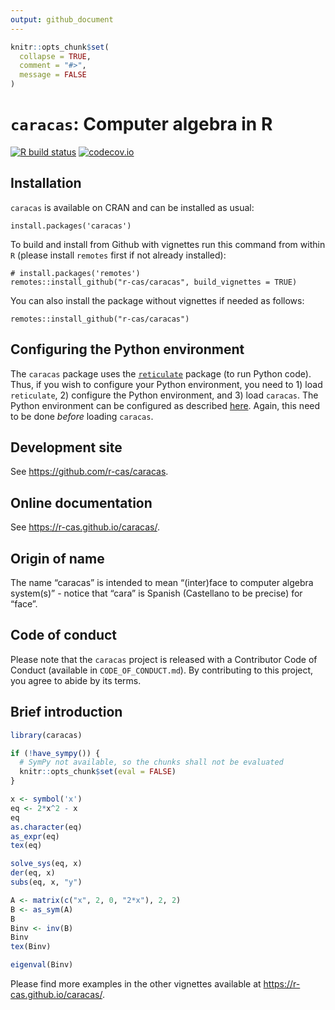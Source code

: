 ```yaml
---
output: github_document
---
```


<!-- README.md is generated from README.Rmd. Please edit only README.Rmd! -->

```r
knitr::opts_chunk$set(
  collapse = TRUE,
  comment = "#>",
  message = FALSE
)
```

# `caracas`: Computer algebra in R

<!-- badges: start -->
[![R build status](https://github.com/r-cas/caracas/workflows/R-CMD-check/badge.svg)](https://github.com/r-cas/caracas/actions) 
[![codecov.io](https://codecov.io/gh/r-cas/caracas/branch/master/graphs/badge.svg)](https://codecov.io/gh/r-cas/caracas?branch=master)
<!-- badges: end -->
  
## Installation

`caracas` is available on CRAN and can be installed as usual:

```
install.packages('caracas')
```

To build and install from Github with vignettes run this command from within `R` (please install `remotes` first if not already installed):

```
# install.packages('remotes')
remotes::install_github("r-cas/caracas", build_vignettes = TRUE)
```

You can also install the package without vignettes if needed as follows:

```
remotes::install_github("r-cas/caracas")
```

## Configuring the Python environment

The `caracas` package uses the [`reticulate`](https://github.com/rstudio/reticulate) package (to run Python code). Thus, if you wish to configure your Python environment, you need to 1) load `reticulate`, 2) configure the Python environment, and 3) load `caracas`. The Python environment can be configured as described [here](https://rstudio.github.io/reticulate/articles/versions.html). Again, this need to be done *before* loading `caracas`.

## Development site

See <https://github.com/r-cas/caracas>.

## Online documentation

See <https://r-cas.github.io/caracas/>.

## Origin of name

The name "caracas" is intended to mean "(inter)face to computer algebra system(s)" - notice that "cara" is Spanish (Castellano to be precise) for "face".

## Code of conduct

Please note that the `caracas` project is released with a Contributor Code of Conduct (available in `CODE_OF_CONDUCT.md`). By contributing to this project, you agree to abide by its terms.

## Brief introduction

```r
library(caracas)
```

```r
if (!have_sympy()) {
  # SymPy not available, so the chunks shall not be evaluated
  knitr::opts_chunk$set(eval = FALSE)
}
```

```r
x <- symbol('x')
eq <- 2*x^2 - x
eq
as.character(eq)
as_expr(eq)
tex(eq)
```

```r
solve_sys(eq, x)
der(eq, x)
subs(eq, x, "y")
```

```r
A <- matrix(c("x", 2, 0, "2*x"), 2, 2)
B <- as_sym(A)
B
Binv <- inv(B)
Binv
tex(Binv)
```

```r
eigenval(Binv)
```

Please find more examples in the other vignettes available at <https://r-cas.github.io/caracas/>.

